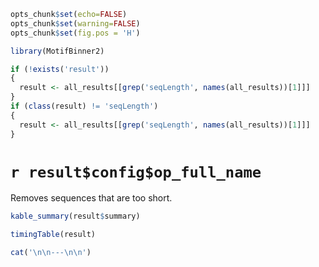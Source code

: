 ```r
opts_chunk$set(echo=FALSE)
opts_chunk$set(warning=FALSE)
opts_chunk$set(fig.pos = 'H')

library(MotifBinner2)

if (!exists('result'))
{
  result <- all_results[[grep('seqLength', names(all_results))[1]]]
}
if (class(result) != 'seqLength')
{
  result <- all_results[[grep('seqLength', names(all_results))[1]]]
}
```
# `r result$config$op_full_name`

Removes sequences that are too short.

```r
kable_summary(result$summary)

timingTable(result)
```


```r
cat('\n\n---\n\n')
```
